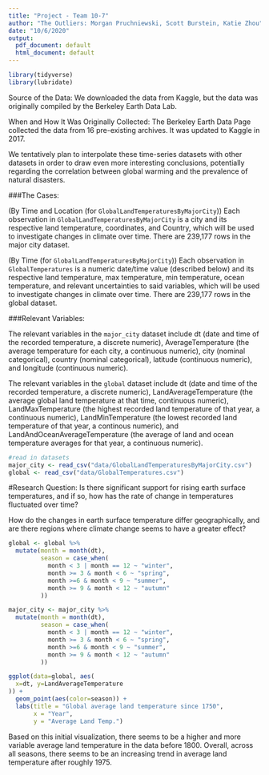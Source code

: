 ```yaml
---
title: "Project - Team 10-7"
author: "The Outliers: Morgan Pruchniewski, Scott Burstein, Katie Zhou"
date: "10/6/2020"
output: 
  pdf_document: default
  html_document: default
---
```


```r
library(tidyverse) 
library(lubridate)
```

Source of the Data: We downloaded the data from Kaggle, but the data was originally compiled by the Berkeley Earth Data Lab.

When and How It Was Originally Collected: The Berkeley Earth Data Page collected the data from 16 pre-existing archives. It was updated to Kaggle in 2017.

We tentatively plan to interpolate these time-series datasets with other datasets in order to draw even more interesting conclusions, potentially regarding the correlation between global warming and the prevalence of natural disasters. 

###The Cases:

(By Time and Location (for `GlobalLandTemperaturesByMajorCity`))
Each observation in `GlobalLandTemperaturesByMajorCity` is a city and its respective land temperature, coordinates, and Country, which will be used to investigate changes in climate over time. There are 239,177 rows in the major city dataset. 

(By Time (for `GlobalLandTemperaturesByMajorCity`))
Each observation in `GlobalTemperatures` is a numeric date/time value (described below) and its respective land temperature, max temperature, min temperature, ocean temperature, and relevant uncertainties to said variables, which will be used to investigate changes in climate over time. There are 239,177 rows in the global dataset. 

###Relevant Variables:

The relevant variables in the `major_city` dataset include dt (date and time of the recorded temperature, a discrete numeric), AverageTemperature (the average temperature for each city, a continuous numeric), city (nominal categorical), country (nominal categorical), latitude (continuous numeric), and longitude (continuous numeric).

The relevant variables in the `global` dataset include dt (date and time of the recorded temperature, a discrete numeric), LandAverageTemperature (the average global land temperature at that time, continuous numeric), LandMaxTemperature (the highest recorded land temperature of that year, a continuous numeric), LandMinTemperature (the lowest recorded land temperature of that year, a continous numeric), and LandAndOceanAverageTemperature (the average of land and ocean temperature averages for that year, a continuous numeric).

```r
#read in datasets
major_city <- read_csv("data/GlobalLandTemperaturesByMajorCity.csv")
global <- read_csv("data/GlobalTemperatures.csv")

```

#Research Question:
Is there significant support for rising earth surface temperatures, and if so, how has the rate of change in temperatures fluctuated over time?

How do the changes in earth surface temperature differ geographically, and are there regions where climate change seems to have a greater effect?

```r
global <- global %>%
  mutate(month = month(dt),
         season = case_when(
           month < 3 | month == 12 ~ "winter",
           month >= 3 & month < 6 ~ "spring",
           month >=6 & month < 9 ~ "summer",
           month >= 9 & month < 12 ~ "autumn"
         )) 

major_city <- major_city %>%
  mutate(month = month(dt),
         season = case_when(
           month < 3 | month == 12 ~ "winter",
           month >= 3 & month < 6 ~ "spring",
           month >=6 & month < 9 ~ "summer",
           month >= 9 & month < 12 ~ "autumn"
         )) 

```


```r
ggplot(data=global, aes(
  x=dt, y=LandAverageTemperature
)) +
  geom_point(aes(color=season)) + 
  labs(title = "Global average land temperature since 1750",
       x = "Year",
       y = "Average Land Temp.")

```
Based on this initial visualization, there seems to be a higher and more variable average land temperature in the data before 1800. 
Overall, across all seasons, there seems to be an increasing trend in average land temperature after roughly 1975. 


```r

```


